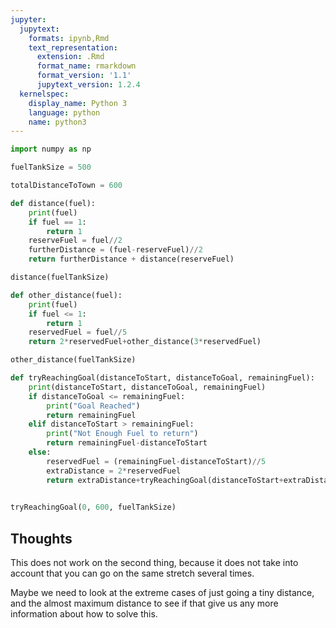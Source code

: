 ```yaml
---
jupyter:
  jupytext:
    formats: ipynb,Rmd
    text_representation:
      extension: .Rmd
      format_name: rmarkdown
      format_version: '1.1'
      jupytext_version: 1.2.4
  kernelspec:
    display_name: Python 3
    language: python
    name: python3
---
```


```python
import numpy as np
```

```python
fuelTankSize = 500
```

```python
totalDistanceToTown = 600
```

```python
def distance(fuel):
    print(fuel)
    if fuel == 1:
        return 1
    reserveFuel = fuel//2
    furtherDistance = (fuel-reserveFuel)//2
    return furtherDistance + distance(reserveFuel)
```

```python
distance(fuelTankSize)
```

```python
def other_distance(fuel):
    print(fuel)
    if fuel <= 1:
        return 1
    reservedFuel = fuel//5
    return 2*reservedFuel+other_distance(3*reservedFuel)
```

```python
other_distance(fuelTankSize)
```

```python
def tryReachingGoal(distanceToStart, distanceToGoal, remainingFuel):
    print(distanceToStart, distanceToGoal, remainingFuel)
    if distanceToGoal <= remainingFuel:
        print("Goal Reached")
        return remainingFuel
    elif distanceToStart > remainingFuel:
        print("Not Enough Fuel to return")
        return remainingFuel-distanceToStart
    else:
        reservedFuel = (remainingFuel-distanceToStart)//5
        extraDistance = 2*reservedFuel
        return extraDistance+tryReachingGoal(distanceToStart+extraDistance, distanceToGoal-extraDistance, fuelTankSize-(distanceToStart+extraDistance)+reservedFuel)
        
```

```python
tryReachingGoal(0, 600, fuelTankSize)
```

## Thoughts
This does not work on the second thing, because it does not take into account that you can go on the same stretch several times.

Maybe we need to look at the extreme cases of just going a tiny distance, and the almost maximum distance to see if that give us any more information about how to solve this.

```python

```
